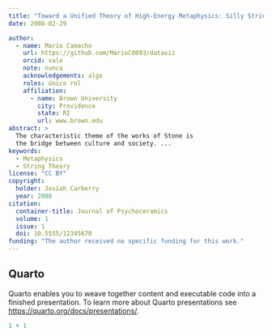 ```yaml
---
title: "Toward a Unified Theory of High-Energy Metaphysics: Silly String Theory"
date: 2008-02-29

author:
  - name: Mario Camacho
    url: https://github.com/MarioC0093/dataviz
    orcid: vale
    note: nunca
    acknowledgements: algo
    roles: único rol
    affiliation: 
      - name: Brown University
        city: Providence
        state: RI
        url: www.brown.edu
abstract: > 
  The characteristic theme of the works of Stone is 
  the bridge between culture and society. ...
keywords:
  - Metaphysics
  - String Theory
license: "CC BY"
copyright: 
  holder: Josiah Carberry
  year: 2008
citation: 
  container-title: Journal of Psychoceramics
  volume: 1
  issue: 1
  doi: 10.5555/12345678
funding: "The author received no specific funding for this work."
---
```


## Quarto

Quarto enables you to weave together content and executable code into a finished presentation. To learn more about Quarto presentations see <https://quarto.org/docs/presentations/>.

```r
1 + 1
```
